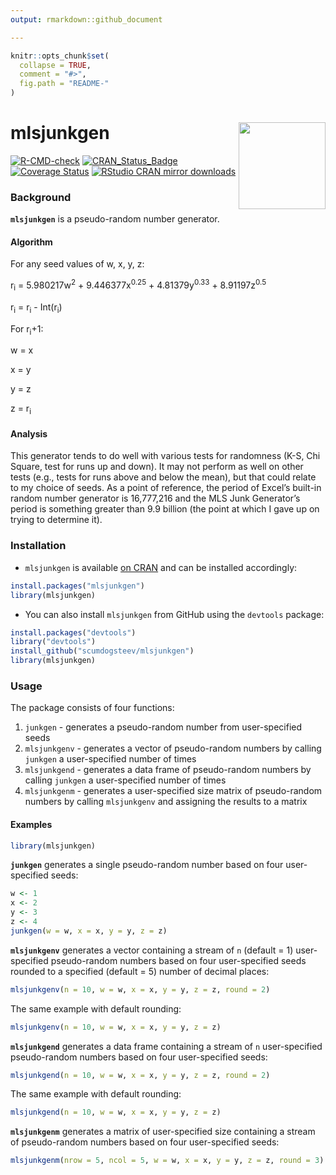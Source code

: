 ```yaml
---
output: rmarkdown::github_document

---
```


<!-- README.md is generated from README.Rmd. Please edit that file -->

```r
knitr::opts_chunk$set(
  collapse = TRUE,
  comment = "#>",
  fig.path = "README-"
)
```

# mlsjunkgen <img src="man/figures/logo.png" align="right" height="139" />

<!-- badges: start -->
[![R-CMD-check](https://github.com/scumdogsteev/mlsjunkgen/workflows/R-CMD-check/badge.svg)](https://github.com/scumdogsteev/mlsjunkgen/actions)
[![CRAN_Status_Badge](https://www.r-pkg.org/badges/version/mlsjunkgen)](https://cran.r-project.org/package=mlsjunkgen) [![Coverage Status](https://img.shields.io/coveralls/scumdogsteev/mlsjunkgen.svg)](https://coveralls.io/github/scumdogsteev/mlsjunkgen) [![RStudio CRAN mirror downloads](https://cranlogs.r-pkg.org/badges/grand-total/mlsjunkgen)](https://cran.rstudio.com/package=mlsjunkgen)
<!-- badges: end -->

### Background

**`mlsjunkgen`** is a pseudo-random number generator.

#### Algorithm

For any seed values of w, x, y, z:

r<sub>i</sub> = 5.980217w<sup>2</sup> + 9.446377x<sup>0.25</sup> + 
4.81379y<sup>0.33</sup> + 8.91197z<sup>0.5</sup>  

r<sub>i</sub> = r<sub>i</sub> - Int(r<sub>i</sub>)   

For r<sub>i</sub>+1:

w = x  
    
x = y  
    
y = z  
    
z = r<sub>i</sub>

#### Analysis

This generator tends to do well with various tests for randomness (K-S, Chi 
Square, test for runs up and down).  It may not perform as well on other tests 
(e.g., tests for runs above and below the mean), but that could relate to my 
choice of seeds.  As a point of reference, the period of Excel's built-in random 
number generator is 16,777,216 and the MLS Junk Generator's period is something 
greater than 9.9 billion (the point at which I gave up on trying to determine 
it).

### Installation

* `mlsjunkgen` is available [on CRAN](https://cran.r-project.org/package=mlsjunkgen) and can be
installed accordingly:
```r
install.packages("mlsjunkgen")
library(mlsjunkgen)
```
* You can also install `mlsjunkgen` from GitHub using the `devtools` package:
```r
install.packages("devtools")
library("devtools")
install_github("scumdogsteev/mlsjunkgen")
library(mlsjunkgen)
```

### Usage

The package consists of four functions:

1. `junkgen` - generates a pseudo-random number from user-specified seeds
2. `mlsjunkgenv` - generates a vector of pseudo-random numbers by calling 
   `junkgen` a user-specified number of times
3. `mlsjunkgend` - generates a data frame of pseudo-random numbers by calling 
   `junkgen` a user-specified number of times
4. `mlsjunkgenm` - generates a user-specified size matrix of pseudo-random 
   numbers by calling `mlsjunkgenv` and assigning the results to a matrix
   
#### Examples

```r
library(mlsjunkgen)
```

**`junkgen`** generates a single pseudo-random number based on four user-specified
seeds:

```r
w <- 1
x <- 2
y <- 3
z <- 4
junkgen(w = w, x = x, y = y, z = z)
```

**`mlsjunkgenv`** generates a vector containing a stream of `n` (default = 1) 
user-specified pseudo-random numbers based on four user-specified seeds rounded 
to a specified (default = 5) number of decimal places:

```r
mlsjunkgenv(n = 10, w = w, x = x, y = y, z = z, round = 2)
```

The same example with default rounding:

```r
mlsjunkgenv(n = 10, w = w, x = x, y = y, z = z)
```

**`mlsjunkgend`** generates a data frame containing a stream of `n` user-specified
pseudo-random numbers based on four user-specified seeds:

```r
mlsjunkgend(n = 10, w = w, x = x, y = y, z = z, round = 2)
```

The same example with default rounding:

```r
mlsjunkgend(n = 10, w = w, x = x, y = y, z = z)
```

**`mlsjunkgenm`** generates a matrix of user-specified size containing a stream 
of pseudo-random numbers based on four user-specified seeds:

```r
mlsjunkgenm(nrow = 5, ncol = 5, w = w, x = x, y = y, z = z, round = 3)
```

